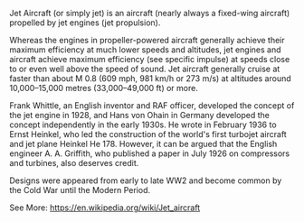 {{Equipment type category}}
{{clear}}


Jet Aircraft (or simply jet) is an aircraft (nearly always a fixed-wing aircraft) propelled by jet engines (jet propulsion).

Whereas the engines in propeller-powered aircraft generally achieve their maximum efficiency at much lower speeds and altitudes, jet engines and aircraft achieve maximum efficiency (see specific impulse) at speeds close to or even well above the speed of sound. Jet aircraft generally cruise at faster than about M 0.8 (609 mph, 981 km/h or 273 m/s) at altitudes around 10,000–15,000 metres (33,000–49,000 ft) or more.

Frank Whittle, an English inventor and RAF officer, developed the concept of the jet engine in 1928, and Hans von Ohain in Germany developed the concept independently in the early 1930s. He wrote in February 1936 to Ernst Heinkel, who led the construction of the world's first turbojet aircraft and jet plane Heinkel He 178. However, it can be argued that the English engineer A. A. Griffith, who published a paper in July 1926 on compressors and turbines, also deserves credit. 

Designs were appeared from early to late WW2 and become common by the Cold War until the Modern Period.


See More: https://en.wikipedia.org/wiki/Jet_aircraft